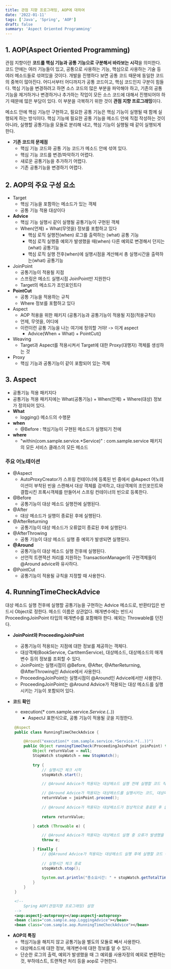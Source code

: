 ```yaml
---
title: 관점 지향 프로그래밍, AOP에 대하여
date: '2022-01-11'
tags: ['Java', 'Spring', 'AOP']
draft: false
summary: 'Aspect Oriented Programming'
---
```


## 1. AOP(Aspect Oriented Programming)
관점 지향이란 **코드를 핵심 기능과 공통 기능으로 구분해서 바라보는 시각**을 의미한다. 코드 안에는 여러 기능들이 있고, 공통으로 사용하는 기능, 핵심으로 사용하는 기술 등 여러 메소드들로 섞여있을 것이다. 개발을 진행하다 보면 공통 코드 때문에 동일한 코드의 중복이 많아진다. 어디서부터 어디까지가 공통 코드이고, 핵심 코드인지 구분이 힘들다. 핵심 기능을 변경하려고 하면 소스 코드의 많은 부분을 파악해야 하고, 기존의 공통 기능을 제거하거나 변경하거나 추가하는 작업이 모든 소스 코드에 대해서 진행되어야 하기 때문에 많은 부담이 있다. 이 부분을 극복하기 위한 것이 **관점 지향 프로그래밍**이다.

메소드 안에 핵심 기능만 구현하고, 필요한 공통 기능은 핵심 기능이 실행될 때 함께 실행되게 하는 방식이다. 핵심 기능에 필요한 공통 기능을 메소드 안에 직접 작성하는 것이 아니라, 실행할 공통기능을 모듈로 분리해 내고, 핵심 기능이 실행될 때 같이 실행되게 한다.

- **기존 코드의 문제점**
    - 핵심 기능 코드와 공통 기능 코드가 메소드 안에 섞여 있다.
    - 핵심 기능 코드를 변경/파악하기 어렵다.
    - 새로운 공통기능을 추가하기 어렵다.
    - 기존 공통기능을 변경하기 어렵다.

## 2. AOP의 주요 구성 요소
- Target
	- 핵심 기능을 포함하는 메소드가 있는 객체
	- 공통 기능 적용 대상이다
- **Advice**
	- 핵심 기능 실행시 같이 실행될 공통기능이 구현된 객체
	- When(언제) + What(무엇을) 정보를 포함하고 있다
		- 핵심 로직 실행전(when) 로그를 출력하는 (what) 공통 기능
		- 핵심 로직 실행중 예외가 발생했을 때(when) 다른 예외로 변경해서 던지는(what) 공통기능
		- 핵심 로직 실행 전후(when)에 실행시점을 계산해서 총 실행시간을 출력하는(what) 공통기능
- JoinPoint
	- 공통기능이 적용될 지점
	- 스프링은 메소드 실행시점 JoinPoint만 지원한다
	- Target의 메소드가 조인포인트다
- **PointCut**
	- 공통 기능을 적용하는 규칙
	- Where 정보를 포함하고 있다
- Aspect
	- AOP 적용을 위한 패키지 (공통기능과 공통기능이 적용될 지점(적용규칙))
	- 언제, 무엇을, 어디에
	- 이런이런 공통 기능을 나는 여기에 정의할 거야! -> 이게 aspect
		- Advice(When + What) + PointCut()
- Weaving
	- Target과 Aspect를 적용시켜서 Target에 대한 Proxy(대행자) 객체를 생성하는 것
- Proxy
	- 핵심 기능과 공통기능이 같이 포함되어 있는 객체

## 3. Aspect
- 공통기능 적용 패키지다
- 공통기능 적용 패키지에는 What(공통기능) + When(언제) + Where(대상) 정보가 정의되어 있다.
- **What**
    - logging() 메소드의 수행문
- **when**
    - @Before : 핵심기능이 구현된 메소드가 실행되기 전에
- **where**
    - "within(com.sample.service.*Service)" : com.sample.service 패키지의 모든 서비스 클래스의 모든 메소드

### **주요 어노테이션**

- @Aspect
    - AutoProxyCreator가 스프링 컨테이너에 등록된 빈 중에서 @Aspect 어노테이션이 부착된 빈을 스캔해서 대상 객체를 검색하고, 대상객체의 조인포인트와 결합시킨 프록시객체를 만들어서 스프링 컨테이너의 빈으로 등록한다.
- @Before
    - 공통기능이 대상 메소드 실행전에 실행된다.
- @After
    - 대상 메소드가 실행이 종료된 후에 실행된다.
- @AfterReturning
    - 공통기능이 대상 메소드가 오류없이 종료된 후에 실행된다.
- @AfterThrowing
    - 공통 기능이 대상 메소드 실행 중 예외가 발생되면 실행된다.
- **@Around**
    - 공통기능이 대상 메소드 실행 전후에 실행된다.
    - 선언적 트랜잭션 처리를 지원하는 TransactionManager의 구현객체들이 @Around advice와 유사하다.
- @PointCut
    - 공통기능이 적용될 규칙을 지정할 때 사용한다.

## 4. RunningTimeCheckAdvice
대상 메소드 실행 전후에 실행할 공통기능을 구현하는 Advice 메소드로, 반환타입은 반드시 Object로 정한다. 메소드 이름은 상관없다. 매개변수에는 반드시 ProceedingJoinPoint 타입의 매개변수를 포함해야 한다. 예외는 Throwable를 던진다.

- **JoinPoint와 ProceedingJoinPoint**
    - 공통기능이 적용되는 지점에 대한 정보를 제공하는 객체다.
    - 대상객체(BookService, CartItemService), 대상메소드, 대상메소드의 매개변수 등의 정보를 조회할 수 있다.
    - JoinPoint는 실행시점이 @Before, @After, @AfterReturning, @AfterThrowing인 Advice에서 사용한다.
    - ProceedingJoinPoint는 실행시점이 @Around인 Advice에서만 사용한다.
    - ProceedingJoinPoint는 @Around Advice가 적용되는 대상 메소드를 실행시키는 기능이 포함되어 있다.

- **코드 확인**
    - execution(* com.sample.service.*Service.*(..))
        - AspectJ 표현식으로, 공통 기능이 적용될 곳을 지정한다.
    
```java
    @Aspect
    public class RunningTimeCheckAdvice {

        @Around("execution(* com.sample.service.*Service.*(..))")
        public Object runningTimeCheck(ProceedingJoinPoint joinPoint) throws Throwable {
            Object returnValue = null;
            StopWatch stopWatch = new StopWatch();
            
            try {
                // 실행시간 체크 시작
                stopWatch.start();

                // @Around Advice가 적용되는 대상메소드 실행 전에 실행할 코드 작성, @Before 시점과 동일하다

                // @Around Advice가 적용되는 대상메소드를 실행시키는 코드, 대상메소드의 반환타입이 있으면 반환타입이 들어있고 반환타입이 없으면 null값이 들어가 있음
                returnValue = joinPoint.proceed();
                
                // @Around Advice가 적용되는 대상메소드가 정상적으로 종료된 후 실행할 코드 작성, @AfterReturning 시점과 동일하다
                
                return returnValue;

            } catch (Throwable e) {

                // @Around Advice가 적용되는 대상메소드 실행 중 오류가 발생했을 때 실행할 코드 작성, @AfterThrowing 시점과 동일하다
                throw e;

            } finally {
                // @@Around Advice가 적용되는 대상메소드 실행 후에 실행할 코드 작성, @After 시점과 동일하다, 오류가 실행되든 오류없이 실행되든 무조건 실행됨
                
                // 실행시간 체크 종료
                stopWatch.stop();
                
                System.out.println("총소요시간: " + stopWatch.getTotalTimeMillis() + "밀리초 소요됨");
            }
        }
    }
```

```xml
    <!-- 
        Spring AOP(관점지향 프로그래밍) 설정
    -->
    <aop:aspectj-autoproxy></aop:aspectj-autoproxy>
    <bean class="com.sample.aop.LoggingAdvice"></bean>
    <bean class="com.sample.aop.RunningTimeCheckAdvice"></bean>
```

- **AOP의 특징**
    - 핵심기능을 해치지 않고 공통기능을 별도의 모듈로 빼서 사용한다.
    - 대상메소드에 대한 정보, 매개변수에 대한 정보를 알 수 있다.
    - 단순한 로그의 출력, 예외가 발생했을 때 그 예외를 사용자정의 예외로 변환하는 것, 부하테스트, 트랜잭션 처리 등을 aop로 구현한다.